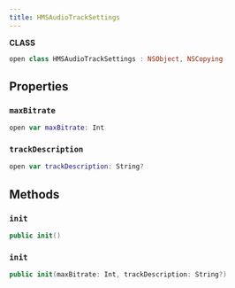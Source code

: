 ```yaml
---
title: HMSAudioTrackSettings
---
```


**CLASS**

```swift
open class HMSAudioTrackSettings : NSObject, NSCopying
```

## Properties
### `maxBitrate`

```swift
open var maxBitrate: Int
```

### `trackDescription`

```swift
open var trackDescription: String?
```

## Methods
### `init`

```swift
public init()
```

### `init`

```swift
public init(maxBitrate: Int, trackDescription: String?)
```
